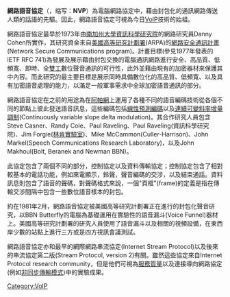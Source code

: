 {{NoteTA|G1=IT}}
'''網路語音協定'''（{{lang-en|'''N'''etwork '''V'''oice '''P'''rotocol}}，缩写：'''NVP'''）為電腦網路協定中，藉由封包化的通訊網路傳送人類的話語的先驅。因此，網路語音協定可視為今日[[VoIP|VoIP]]技術的始祖。

網路語音協定最早於1973年由[[南加州大學|南加州大學]][[資訊科學研究院|資訊科學研究院]]的網路研究員Danny Cohen所實作，其研究資金來自[[美國高等研究計劃署|美國高等研究計劃署]](ARPA)的[[網路安全通訊計畫|網路安全通訊計畫]](Network Secure Communications program)。計畫目標(參見1977年發表的IETF RFC 741)為發展及展示藉由封包交換的電腦通訊網路進行安全、高品質、低頻寬、即時、全[[雙工|雙工]]數位聲音通訊的可行性，此外並藉由現有的加密器材來保護其中內容。而此研究的最主要目標是展示同時具備數位化的高品質、低頻寬、以及具有加密語音處理的能力，以滿足一般軍事需求中全球加密語音通訊的部分。

網路語音協定在之前的用途為在[[ARPANET|阿帕網]]上運用了各種不同的語音編碼技術從各個不同的節點上彼此發送語音訊息，這些編碼包括[[線性預測編碼|線性預測編碼]]以及[[連續可變斜率增量調制|連續可變斜率增量調制]](Continuously variable slope delta modulation)。其合作研究人員包含Steve Casner、Randy Cole、Paul Raveling、Paul Raveling(資訊科學研究院)、Jim Forgie([[林肯實驗室|林肯實驗室]])、Mike McCammon(Culler-Harrison)、John Markel(Speech Communications Research Laboratory)，以及John Makhoul(Bolt, Beranek and Newman BBN)。

此協定包含了兩個不同的部分，控制協定以及資料傳輸協定；控制協定包含了相對較基本的電話功能，例如來電顯示，鈴聲，聲音編碼的交涉，以及結束通話。資料訊息則包含了語音的聲碼，對聲碼格式來說，一個"頁框"(frame)的定義是指在傳輸交涉間隔中包含一些數位語音樣本的封包。

約在1981年2月，網路語音協定被美國高等研究計劃署正在進行的封包化聲音研究，以BBN Butterfly的電腦為基礎運用在實驗性的語音漏斗(Voice Funnel)器材上。美國高等研究計劃署的研究人員使用了語音漏斗以及相關的視頻設備，在東西岸少數的站點上進行三方或是四方視訊會議測試。

網路語音協定亦和最早的網際網路串流協定(Internet Stream Protocol)以及後來的串流協定第二版(Stream Protocol, version 2)有關。雖然這些協定來自Internet Protocol research community，但是他們可視為[[QoS|服務質量]]以及連接導向網路協定(例如[[非同步傳輸模式|非同步傳輸模式]])中的實驗成果。


[[Category:VoIP|Category:VoIP]]
